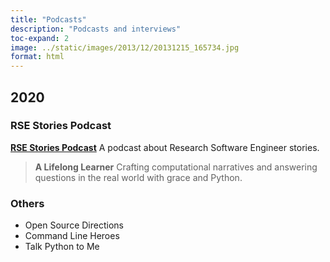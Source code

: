 ```yaml
---
title: "Podcasts"
description: "Podcasts and interviews"
toc-expand: 2
image: ../static/images/2013/12/20131215_165734.jpg
format: html
---
```


## 2020

### RSE Stories Podcast

[**RSE Stories Podcast**](http://us-rse.org/rse-stories/2020/carol-willing/) A podcast about Research Software Engineer stories.

> **A Lifelong Learner**
> Crafting computational narratives and answering questions in the real world with grace and Python.

### Others

- Open Source Directions
- Command Line Heroes
- Talk Python to Me
